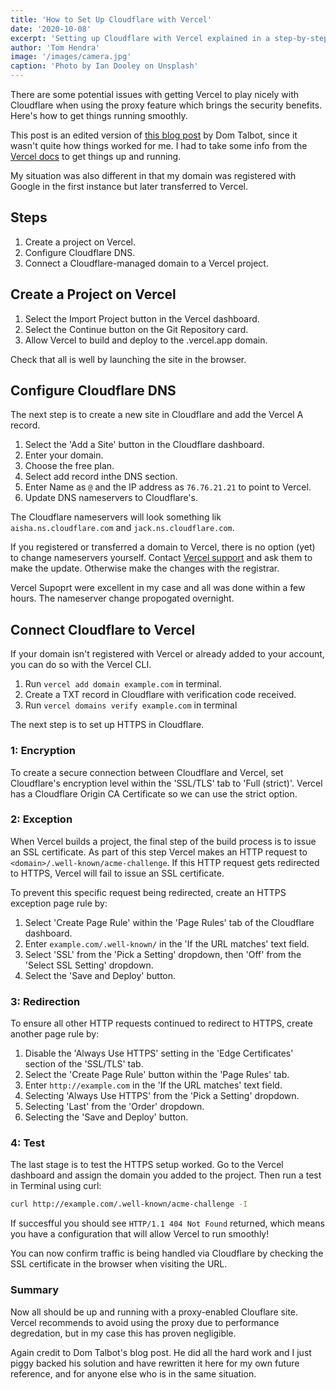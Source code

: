 ```yaml
---
title: 'How to Set Up Cloudflare with Vercel'
date: '2020-10-08'
excerpt: 'Setting up Cloudflare with Vercel explained in a step-by-step guide.'
author: 'Tom Hendra'
image: '/images/camera.jpg'
caption: 'Photo by Ian Dooley on Unsplash'
---
```


There are some potential issues with getting Vercel to play nicely with Cloudflare when using the proxy feature which brings the security benefits. Here's how to get things running smoothly.

This post is an edited version of [this blog post](https://levelup.gitconnected.com/how-to-set-up-cloudflare-with-zeit-93daa7d45dd) by Dom Talbot, since it wasn't quite how things worked for me. I had to take some info from the [Vercel docs](https://vercel.com/knowledge/using-cloudflare-with-vercel) to get things up and running.

My situation was also different in that my domain was registered with Google in the first instance but later transferred to Vercel.

## Steps

1.  Create a project on Vercel.
2.  Configure Cloudflare DNS.
3.  Connect a Cloudflare-managed domain to a Vercel project.

## Create a Project on Vercel

1.  Select the Import Project button in the Vercel dashboard.
2.  Select the Continue button on the Git Repository card.
3.  Allow Vercel to build and deploy to the .vercel.app domain.

Check that all is well by launching the site in the browser.

## Configure Cloudflare DNS

The next step is to create a new site in Cloudflare and add the Vercel A record.

1.  Select the 'Add a Site' button in the Cloudflare dashboard.
2.  Enter your domain.
3.  Choose the free plan.
4.  Select add record inthe DNS section.
5.  Enter Name as `@` and the IP address as `76.76.21.21` to point to Vercel.
6.  Update DNS nameservers to Cloudflare's.

The Cloudflare nameservers will look something lik `aisha.ns.cloudflare.com` and `jack.ns.cloudflare.com`.

If you registered or transferred a domain to Vercel, there is no option (yet) to change nameservers yourself. Contact [Vercel support](mailto:support@vercel.com) and ask them to make the update. Otherwise make the changes with the registrar.

Vercel Supoprt were excellent in my case and all was done within a few hours. The nameserver change propogated overnight.

## Connect Cloudflare to Vercel

If your domain isn't registered with Vercel or already added to your account, you can do so with the Vercel CLI.

1.  Run `vercel add domain example.com` in terminal.
2.  Create a TXT record in Cloudflare with verification code received.
3.  Run `vercel domains verify example.com` in terminal

The next step is to set up HTTPS in Cloudflare.

### 1: Encryption

To create a secure connection between Cloudflare and Vercel, set Cloudflare's encryption level within the 'SSL/TLS' tab to 'Full (strict)'. Vercel has a Cloudflare Origin CA Certificate so we can use the strict option.

### 2: Exception

When Vercel builds a project, the final step of the build process is to issue an SSL certificate. As part of this step Vercel makes an HTTP request to `<domain>/.well-known/acme-challenge`.
If this HTTP request gets redirected to HTTPS, Vercel will fail to issue an SSL certificate.

To prevent this specific request being redirected, create an HTTPS exception page rule by:

1.  Select 'Create Page Rule' within the 'Page Rules' tab of the Cloudflare dashboard.
2.  Enter `example.com/.well-known/` in the 'If the URL matches' text field.
3.  Select 'SSL' from the 'Pick a Setting' dropdown, then 'Off' from the 'Select SSL Setting' dropdown.
4.  Select the 'Save and Deploy' button.

### 3: Redirection

To ensure all other HTTP requests continued to redirect to HTTPS, create another page rule by:

1.  Disable the 'Always Use HTTPS' setting in the 'Edge Certificates' section of the 'SSL/TLS' tab.
2.  Select the 'Create Page Rule' button within the 'Page Rules' tab.
3.  Enter `http://example.com` in the 'If the URL matches' text field.
4.  Selecting 'Always Use HTTPS' from the 'Pick a Setting' dropdown.
5.  Selecting 'Last' from the 'Order' dropdown.
6.  Selecting the 'Save and Deploy' button.

### 4: Test

The last stage is to test the HTTPS setup worked. Go to the Vercel dashboard and assign the domain you added to the project. Then run a test in Terminal using curl:

```bash
curl http://example.com/.well-known/acme-challenge -I
```

If succesfful you should see `HTTP/1.1 404 Not Found` returned, which means you have a configuration that will allow Vercel to run smoothly!

You can now confirm traffic is being handled via Cloudflare by checking the SSL certificate in the browser when visiting the URL.

### Summary

Now all should be up and running with a proxy-enabled Clouflare site. Vercel recommends to avoid using the proxy due to performance degredation, but in my case this has proven negligible.

Again credit to Dom Talbot's blog post. He did all the hard work and I just piggy backed his solution and have rewritten it here for my own future reference, and for anyone else who is in the same situation.
